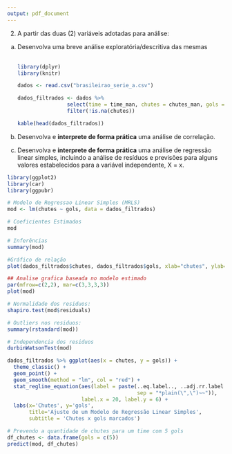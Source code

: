 ```yaml
---
output: pdf_document
---
```


2)  A partir das duas (2) variáveis adotadas para análise:

<!-- -->

a)  Desenvolva uma breve análise exploratória/descritiva das mesmas\
    \

    ```r
    library(dplyr)
    library(knitr)

    dados <- read.csv("brasileirao_serie_a.csv")

    dados_filtrados <- dados %>%
                    select(time = time_man, chutes = chutes_man, gols = gols_man) %>% 
                    filter(!is.na(chutes))

    kable(head(dados_filtrados))

    ```

b)  Desenvolva e **interprete de forma prática** uma análise de correlação.

c)  Desenvolva e **interprete de forma prática** uma análise de regressão linear simples, incluindo a análise de resíduos e previsões para alguns valores estabelecidos para a variável independente, X = x.

```r
library(ggplot2)
library(car)
library(ggpubr)

# Modelo de Regressao Linear Simples (MRLS)
mod <- lm(chutes ~ gols, data = dados_filtrados)

# Coeficientes Estimados
mod

# Inferências
summary(mod)

#Gráfico de relação
plot(dados_filtrados$chutes, dados_filtrados$gols, xlab="chutes", ylab="gols")

## Analise grafica baseada no modelo estimado
par(mfrow=c(2,2), mar=c(3,3,3,3))
plot(mod)

# Normalidade dos residuos:
shapiro.test(mod$residuals)

# Outliers nos residuos:
summary(rstandard(mod))

# Independencia dos residuos
durbinWatsonTest(mod)

dados_filtrados %>% ggplot(aes(x = chutes, y = gols)) +
  theme_classic() +
  geom_point() +
  geom_smooth(method = "lm", col = "red") +
  stat_regline_equation(aes(label = paste(..eq.label.., ..adj.rr.label..,
                                          sep = "*plain(\",\")~~")),
                        label.x = 20, label.y = 6) +
  labs(x='Chutes', y='gols',
       title='Ajuste de um Modelo de Regressão Linear Simples',
       subtitle = 'Chutes x gols marcados')

# Prevendo a quantidade de chutes para um time com 5 gols
df_chutes <- data.frame(gols = c(5))
predict(mod, df_chutes)

```
